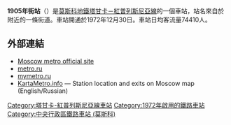 {{Infobox station 
|name          = 1905年街
|native_name   = Улица 1905 года
|native_name_lang=ru
|type          = [[莫斯科地鐵|莫斯科地鐵]]車站
|image         = Ulitsa 1905 Goda.jpg
|image_size    = 
|image_caption = 
|address       = [[中央行政區_(莫斯科)|中央行政區]][[普列斯尼亞區|普列斯尼亞區]]
|borough       = [[莫斯科|莫斯科]]
|country       = [[俄羅斯|俄羅斯]]
|coordinates   = {{coord|55.7650|37.5613|display=inline,title}}
|line          = {{MOSMETRO-bull|7|text=1}}
|other         = '''[[巴士|巴士]]'''：6、12、39、64、69、152<br/>'''[[無軌電車|無軌電車]]'''：18、35、54、79、95
|structure     = 
|platform      = 1個[[島式月台|島式月台]]
|depth         = 
|levels        = 1層
|tracks        = 2條
|parking       = 無
|opened        = {{start date and age|df=yes|1972|12|30}}
|closed        = 
|rebuilt       = 
|ADA           = 
|code          = 121
|owned         = 莫斯科地鐵
|zone          = 
|former        = 
|passengers    = 
|pass_year     = 
|pass_percent  = 
|pass_system   = 
|mpassengers   = 
|services      = 
|map_type      = Moscow Ring Road
|AlternativeMap= Moscow map MKAD grayscale.png
|map_overlay   = Moscow metro map including line 14.svg
|map_caption   = 
|route_map     = 
|map_state     = collapsed
}}
'''1905年街站'''（{{lang-rus|Улица 1905 года|Ulitsa tysyacha devyat'sot pyatogo goda}}）是[[莫斯科地鐵|莫斯科地鐵]][[塔甘卡－紅普列斯尼亞線|塔甘卡－紅普列斯尼亞線]]的一個車站，站名來自於附近的一條街道。車站開通於1972年12月30日。車站日均客流量74410人。

==外部連結==
*[https://web.archive.org/web/20061008191644/http://www.mosmetro.ru/pages/page_6.php?id_page=254 Moscow metro official site]
*[http://metro.ru/stations/tagansko-krasnopresnenskaya/ulitsa_1905_goda/ metro.ru]{{Wayback|url=http://metro.ru/stations/tagansko-krasnopresnenskaya/ulitsa_1905_goda/ |date=20200610133957 }}
*[https://web.archive.org/web/20070929091358/http://www.mymetro.ru/cgi-bin/list.pl?lng=ru&a=1&b=7&c=09 mymetro.ru]
*[http://www.kartametro.info/?hl=EN&ms=Ulitsa1905Goda&z=17&t=k KartaMetro.info]{{Wayback|url=http://www.kartametro.info/?hl=EN&ms=Ulitsa1905Goda&z=17&t=k |date=20190821123447 }} — Station location and exits on Moscow map (English/Russian)
{{塔甘卡－紅普列斯尼亞線}}
[[Category:塔甘卡-紅普列斯尼亞線車站|Category:塔甘卡-紅普列斯尼亞線車站]]
[[Category:1972年啟用的鐵路車站|Category:1972年啟用的鐵路車站]]
[[Category:中央行政區鐵路車站_(莫斯科)|Category:中央行政區鐵路車站 (莫斯科)]]